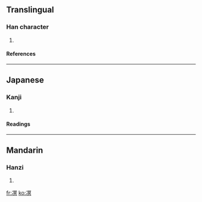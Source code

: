 ==Translingual==
===Han character===
{{Han char|rn=15|rad=冫|as=10|sn=12|four=|canj=戈一月日金 (IMBAC)}}
# {{defn|Han}}
====References====
{{Han ref|kx=0133.190|dkj=01692|dj=0298.020|hdz=10300.110|uh=51D5|ud=20949}}
----
==Japanese==
===Kanji===
{{ja-kanji|grade=|rs=冫10}}
# {{defn|Japanese}}
====Readings====
{{ja-readings|on=[[べい]] (bei), [[みょう]] (myō)|kun=[[こおるさま]] (koorusama)}}
----
==Mandarin==
===Hanzi===
{{cmn-hanzi|pin=[[mǐng]] ([[ming3]])|wg=ming<sup>3</sup>}}
# {{defn|Mandarin}}

[[fr:凕]]
[[ko:凕]]